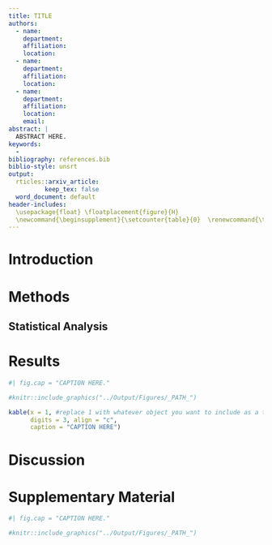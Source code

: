 ```yaml
---
title: TITLE
authors:
  - name: 
    department: 
    affiliation: 
    location: 
  - name: 
    department: 
    affiliation: 
    location: 
  - name: 
    department: 
    affiliation: 
    location: 
    email: 
abstract: |
  ABSTRACT HERE.
keywords:
  - 
bibliography: references.bib
biblio-style: unsrt
output:
  rticles::arxiv_article:
          keep_tex: false
  word_document: default
header-includes: 
  \usepackage{float} \floatplacement{figure}{H} 
  \newcommand{\beginsupplement}{\setcounter{table}{0}  \renewcommand{\thetable}{S\arabic{table}} \setcounter{figure}{0} \renewcommand{\thefigure}{S\arabic{figure}}}
---
```


# Introduction {.unnumbered}    

# Methods {.unnumbered}    
## Statistical Analysis {.unnumbered}   
# Results {.unnumbered}

```r
#| fig.cap = "CAPTION HERE."

#knitr::include_graphics("../Output/Figures/_PATH_")
```

```r
kable(x = 1, #replace 1 with whatever object you want to include as a table
      digits = 3, align = "c",
      caption = "CAPTION HERE")
```


# Discussion {.unnumbered}    

\newpage    
```{=tex}
\beginsupplement
```

# Supplementary Material {.unnumbered}      

```r
#| fig.cap = "CAPTION HERE."

#knitr::include_graphics("../Output/Figures/_PATH_")
```


